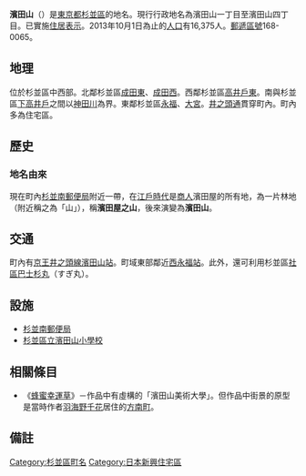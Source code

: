 {{Pathnav|日本|東京都|杉並區|frame=1}}
{{Infobox Settlement
|official_name = 濱田山
|native_name =
|settlement_type = [[町|町]]
|image_skyline = Kashiwa no miya park suginami.JPG
|imagesize = 240px
|image_caption = 柏之宮公園
|image_flag =
|image_seal =
| image_map =
| map_caption =
|pushpin_map = Tokyo city
|latd=35|latm=40|lats=53|latNS=N
|longd=139|longm=37|longs=40|longEW=E
|subdivision_type = [[國家|國家]]
|subdivision_name = [[File:Flag_of_Japan.svg|border]] [[日本|日本]]
|subdivision_type1 = [[都道府縣|都道府縣]]
|subdivision_name1 = [[File:Flag_of_Tokyo_Prefecture.svg|25px]] [[東京都|東京都]]
|subdivision_type2 = [[東京都區部|特別區]]
|subdivision_name2 = [[File:Flag_of_Suginami,_Tokyo.svg|25px]] [[杉並區|杉並區]]
|subdivision_type3 =
|subdivision_name3 =
|established_title =
|established_date =
|government_type =
|leader_title =
|leader_name =
|area_magnitude =
|area_total_km2 =
|area_land_km2 =
|area_urban_km2 =
|area_metro_km2 =
|area_metro_sq_mi =
|population_as_of= 2013年（平成25年）10月1日
|population_footnotes = <ref>[http://www2.city.suginami.tokyo.jp/library/file/h2510_age.xls 杉並区 区政資料 - 統計 - 人口 - 各歳別人口25年] {{webarchive|url=https://web.archive.org/web/20131022132215/http://www2.city.suginami.tokyo.jp/library/file/h2510_age.xls |date=2013-10-22 }}</ref>
|population_total = 16375
|population_urban =
|population_metro =
|population_density_sq_mi =
|population_density_km2 =
| timezone = [[日本標準時間|JST]]
| utc_offset = +9
|timezone_DST =
|utc_offset_DST =
|elevation_footnotes=
|elevation_m =
|elevation_ft =
|postal_code_type = [[郵遞區號|郵遞區號]]
|postal_code = 168-0065
|area_code = 03
|registration_plate = 練馬
|website =
|footnotes =
}}
'''濱田山'''（{{jpn|j=浜田山|hg=はまだやま|rm=Hamadayama|f=y}}）是[[東京都|東京都]][[杉並區|杉並區]]的地名。現行行政地名為濱田山一丁目至濱田山四丁目。已實施[[住居表示|住居表示]]。2013年10月1日為止的[[人口|人口]]有16,375人。[[郵遞區號|郵遞區號]]168-0065。

== 地理 ==
位於杉並區中西部。北鄰杉並區[[成田東_(杉並區)|成田東]]、[[成田西|成田西]]。西鄰杉並區[[高井戶東|高井戶東]]。南與杉並區[[下高井戶|下高井戶]]之間以[[神田川_(東京都)|神田川]]為界。東鄰杉並區[[永福|永福]]、[[大宮_(杉並區)|大宮]]。[[井之頭通|井之頭通]]貫穿町內。町內多為住宅區。

== 歷史 ==
=== 地名由來 ===
現在町內[[杉並南郵便局|杉並南郵便局]]附近一帶，在[[江戶時代|江戶時代]]是[[商人|商人]]濱田屋的所有地，為一片林地（附近稱之為「山」），稱'''濱田屋之山'''，後來演變為'''濱田山'''。

== 交通 ==
町內有[[京王井之頭線|京王井之頭線]][[濱田山站|濱田山站]]。町域東部鄰近[[西永福站|西永福站]]。此外，還可利用杉並區[[社區巴士|社區巴士]][[杉丸|杉丸]]（すぎ丸）。

== 設施 ==
* [[杉並南郵便局|杉並南郵便局]]
* [[杉並區立濱田山小學校|杉並區立濱田山小學校]]

== 相關條目 ==
* 《[[蜂蜜幸運草|蜂蜜幸運草]]》－作品中有虛構的「濱田山美術大學」。但作品中街景的原型是當時作者[[羽海野千花|羽海野千花]]居住的[[方南町|方南町]]。

== 備註 ==
{{Reflist}}

{{杉並區的町名}}
{{DEFAULTSORT:Hamadayama}}
[[Category:杉並區町名|Category:杉並區町名]]
[[Category:日本新興住宅區|Category:日本新興住宅區]]